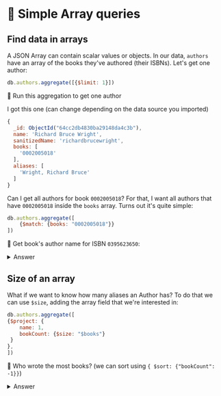 # 👐 Simple Array queries

## Find data in arrays

A JSON Array can contain scalar values or objects. In our data, `authors` have an array of the books they've authored (their ISBNs). Let's get one author:


```js
db.authors.aggregate([{$limit: 1}])
```

👐 Run this aggregation to get one author

I got this one (can change depending on the data source you imported)

```js
{
  _id: ObjectId("64cc2db4830ba29148da4c3b"),
  name: 'Richard Bruce Wright',
  sanitizedName: 'richardbrucewright',
  books: [
    '0002005018'
  ],
  aliases: [
    'Wright, Richard Bruce'
  ]
}
```

Can I get all authors for book `0002005018`? For that, I want all authors that have `0002005018` inside the `books` array. Turns out it's quite simple:

```js
db.authors.aggregate([
    {$match: {books: "0002005018"}}
])
```

👐 Get book's author name for ISBN `0395623650`:

<details>
<summary>Answer</summary>
<div>

```js
db.authors.aggregate([{$match: {books: "0395623650"}}])

>   name: 'Juan Ramón Jiménez',
```
</div>
</details>

## Size of an array

What if we want to know how many aliases an Author has? To do that we can use `$size`, adding the array field that we're interested in:

```js
db.authors.aggregate([
{$project: {
    name: 1,
    bookCount: {$size: "$books"}
 }
},
])
```

👐 Who wrote the most books? (we can sort using `{ $sort: {"bookCount": -1}}`)

<details>
<summary>Answer</summary>
<div>

```js
let addNumberBooks = {
    $project: {
        name: 1,
        bookCount: {$size: "$books"}
    }
}

let orderByNumberOfBooksDesc = { $sort: {"bookCount": -1}}

let getOne = {$limit: 1}

db.authors.aggregate([
    addNumberBooks,
    orderByNumberOfBooksDesc,
    getOne,
])
```
</div>
</details>
